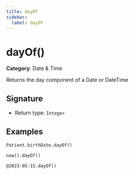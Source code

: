 ```yaml
---
title: dayOf
sidebar:
  label: dayOf
---
```


# dayOf()

**Category**: Date & Time

Returns the day component of a Date or DateTime

## Signature

- Return type: `Integer`

## Examples

```fhirpath
Patient.birthDate.dayOf()
```

```fhirpath
now().dayOf()
```

```fhirpath
@2023-05-15.dayOf()
```

